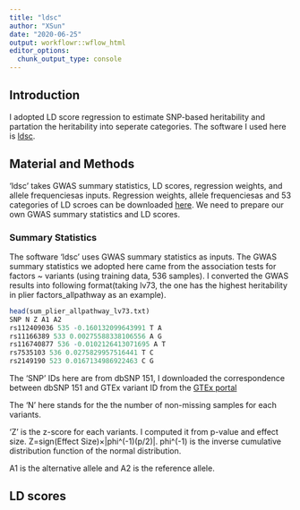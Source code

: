 ```yaml
---
title: "ldsc"
author: "XSun"
date: "2020-06-25"
output: workflowr::wflow_html
editor_options:
  chunk_output_type: console
---
```


## Introduction

I adopted LD score regression to estimate SNP-based heritability and partation the heritability into seperate categories. The software I used here is [ldsc](https://github.com/bulik/ldsc).


## Material and Methods

'ldsc' takes GWAS summary statistics, LD scores, regression weights, and allele frequenciesas inputs. Regression weights, allele frequenciesas and 53 categories of LD scroes can be downloaded [here](https://data.broadinstitute.org/alkesgroup/LDSCORE/). We need to prepare our own GWAS summary statistics and LD scores.

### Summary Statistics 

The software 'ldsc' uses GWAS summary statistics as inputs. The GWAS summary statistics we adopted here came from the association tests for factors ~ variants (using training data, 536 samples). I converted the GWAS results into following format(taking lv73, the one has the highest heritability in plier factors_allpathway as an example).


```r
head(sum_plier_allpathway_lv73.txt)
SNP N Z A1 A2
rs112409036 535 -0.160132099643991 T A
rs11166389 533 0.00275588338106556 A G
rs116740877 536 -0.0102126413071695 A T
rs7535103 536 0.0275829957516441 T C
rs2149190 523 0.0167134986922463 C G
```
      

The 'SNP' IDs here are from dbSNP 151, I downloaded the correspondence between dbSNP 151 and GTEx variant ID from the [GTEx portal](https://storage.googleapis.com/gtex_analysis_v8/reference/GTEx_Analysis_2017-06-05_v8_WholeGenomeSeq_838Indiv_Analysis_Freeze.lookup_table.txt.gz)

The 'N' here stands for the the number of non-missing samples for each variants.

'Z' is the z-score for each variants. I computed it from p-value and effect size. 
Z=sign(Effect Size)×|phi^(-1)(p/2)|.  phi^(-1) is the inverse cumulative distribution function of the normal distribution.

A1 is the alternative allele and A2 is the reference allele.


## LD scores

